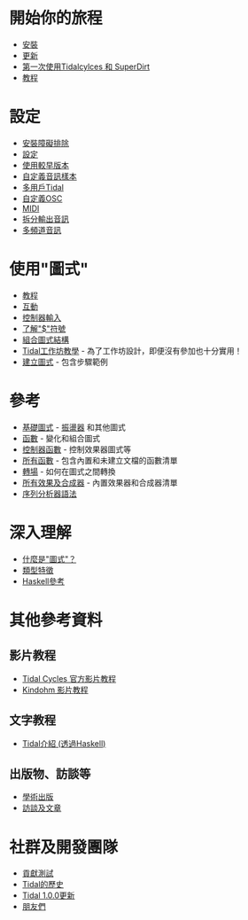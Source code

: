 <languages/>
= 開始你的旅程 =

* [[Installation|安裝]]
* [[Upgrading|更新]]
* [[Start tidalcycles and superdirt for the first time|第一次使用Tidalcylces 和 SuperDirt]]
* [[Tutorial|教程]]

= 設定 =

* [[Installation troubleshooting|安裝障礙排除]]
* [[Configuration|設定]]
* [[Reverting to an earlier version|使用較早版本]]
* [[Custom Samples|自定義音訊樣本]]
* [[Multi-user Tidal|多用戶Tidal]]
* [[Custom OSC|自定義OSC]]
* [[MIDI]]
* [[Separate audio outputs|拆分輸出音訊]]
* [[Multichannel sound|多頻道音訊 ]]

= 使用"圖式" =

* [[Tutorial|教程]]
* [[Interaction|互動]]
* [[Controller Input|控制器輸入]]
* [[Understanding the $|了解"$"符號]]
* [[Combining pattern structure|組合圖式結構]]
* [[Tidal workshop worksheet|Tidal工作坊教學]] - 為了工作坊設計，即便沒有參加也十分實用！
* [[Building up patterns|建立圖式]] - 包含步驟範例

= 參考 =

* [[:Category:Elemental patterns|基礎圖式]] - [[Oscillators|振盪器]] 和其他圖式
* [[:Category:Functions|函數]] - 變化和組合圖式
* [[:Category:Control Functions|控制器函數]] - 控制效果器圖式等
* [[All the functions|所有函數]] - 包含內置和未建立文檔的函數清單
* [[:Category:Transitions|轉場]] - 如何在圖式之間轉換
* [[All effects and synths|所有效果及合成器]] - 內置效果器和合成器清單
* [[Sequence parser syntax|序列分析器語法]]

= 深入理解 =

* [[What is a pattern?|什麼是"圖式"？]]
* [[Type signatures|類型特徵]]
* [[Haskell resources|Haskell參考]]

= 其他參考資料 =

== 影片教程 ==

* [https://www.youtube.com/playlist?list=PLybSFICi4UlgKU6ZVerY0HfdNCl3AIoPU Tidal Cycles 官方影片教程]
* [https://www.youtube.com/playlist?list=PLKgxw7RG3hcRHyBFsPr5opr1iu8wbNIgP Kindohm 影片教程] 

== 文字教程 ==

<div class="mw-translate-fuzzy">
* [http://ericfairbanks.org/music/tidal/code/2017/05/31/an-introduction-to-tidal.html Tidal介紹 (透過Haskell)]
</div>

== 出版物、訪談等 ==

* [[Academic publications|學術出版]]
* [[Interviews and articles|訪談及文章]]

= 社群及開發團隊 =

* [[Contributing tests|貢獻測試]]
* [[History of Tidal|Tidal的歷史]]
* [[Changes in Tidal 1.0.0|Tidal 1.0.0更新]]
* [[Friends and relations|朋友們]]
